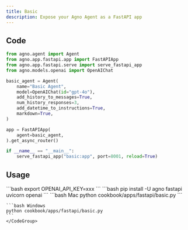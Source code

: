 ```yaml
---
title: Basic
description: Expose your Agno Agent as a FastAPI app
---
```


## Code

```python cookbook/apps/fastapi/basic.py
from agno.agent import Agent
from agno.app.fastapi.app import FastAPIApp
from agno.app.fastapi.serve import serve_fastapi_app
from agno.models.openai import OpenAIChat

basic_agent = Agent(
    name="Basic Agent",
    model=OpenAIChat(id="gpt-4o"),
    add_history_to_messages=True,
    num_history_responses=3,
    add_datetime_to_instructions=True,
    markdown=True,
)

app = FastAPIApp(
    agent=basic_agent,
).get_async_router()

if __name__ == "__main__":
    serve_fastapi_app("basic:app", port=8001, reload=True)

```

## Usage

<Steps>
  <Snippet file="create-venv-step.mdx" />

  <Step title="Set your API key">
    ```bash
    export OPENAI_API_KEY=xxx
    ```
  </Step>

  <Step title="Install libraries">
    ```bash
    pip install -U agno fastapi uvicorn openai
    ```
  </Step>

  <Step title="Run Agent">
    <CodeGroup>
    ```bash Mac
    python cookbook/apps/fastapi/basic.py
    ```

    ```bash Windows
    python cookbook/apps/fastapi/basic.py
    ```
    </CodeGroup>
  </Step>
</Steps>